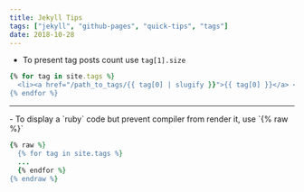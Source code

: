 ```yaml
---
title: Jekyll Tips
tags: ["jekyll", "github-pages", "quick-tips", "tags"]
date: 2018-10-28
---
```


- To present tag posts count use `tag[1].size`

```ruby
{% for tag in site.tags %}
  <li><a href="/path_to_tags/{{ tag[0] | slugify }}">{{ tag[0] }}</a> <{{tag[1].size}}></li>
{% endfor %}
```

<hr />
- To display a `ruby` code but prevent compiler from render it, use `{% raw %}`


```ruby
{% raw %}
  {% for tag in site.tags %}
  ...
  {% endfor %}
{% endraw %}
```
